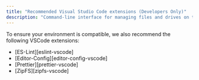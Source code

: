 ```yaml
---
title: "Recommended Visual Studio Code extensions (Developers Only)"
description: "Command-line interface for managing files and drives on the Ardrive platform"
---
```


To ensure your environment is compatible, we also recommend the following VSCode extensions:

-   [ES-Lint][eslint-vscode]
-   [Editor-Config][editor-config-vscode]
-   [Prettier][prettier-vscode]
-   [ZipFS][zipfs-vscode]